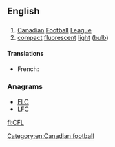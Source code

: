 ==English==

==={{abbreviation}}===
{{en-abbr}}

# [[Canadian]] [[football|Football]] [[league|League]]
# [[compact]] [[fluorescent]] [[light]] ([[bulb]])

====Translations====
{{trans-top|Canadian Football League}}
* French: {{t|fr|LCF|f}}
{{trans-mid}}
{{trans-bottom}}

{{trans-top|compact fluorescent light (bulb)}}
{{trans-mid}}
{{trans-bottom}}

===Anagrams===
* [[FLC#English|FLC]]
* [[LFC#English|LFC]]

[[Category:en:Canadian football]]

[[fi:CFL]]